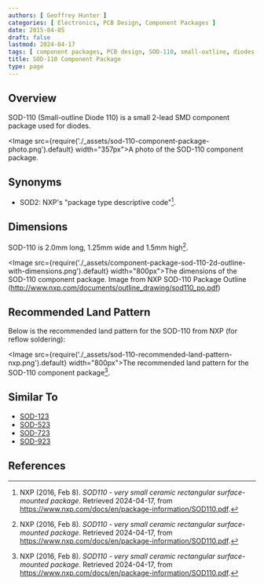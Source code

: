 ```yaml
---
authors: [ Geoffrey Hunter ]
categories: [ Electronics, PCB Design, Component Packages ]
date: 2015-04-05
draft: false
lastmod: 2024-04-17
tags: [ component packages, PCB design, SOD-110, small-outline, diodes ]
title: SOD-110 Component Package
type: page
---
```


## Overview

SOD-110 (Small-outline Diode 110) is a small 2-lead SMD component package used for diodes.

<Image src={require('./_assets/sod-110-component-package-photo.png').default} width="357px">A photo of the SOD-110 component package.</Image>

## Synonyms

* SOD2: NXP's "package type descriptive code"[^nxp-sod110].

## Dimensions

SOD-110 is 2.0mm long, 1.25mm wide and 1.5mm high[^nxp-sod110].

<Image src={require('./_assets/component-package-sod-110-2d-outline-with-dimensions.png').default} width="800px">The dimensions of the SOD-110 component package. Image from NXP SOD-110 Package Outline (http://www.nxp.com/documents/outline_drawing/sod110_po.pdf)</Image>

## Recommended Land Pattern

Below is the recommended land pattern for the SOD-110 from NXP (for reflow soldering):

<Image src={require('./_assets/sod-110-recommended-land-pattern-nxp.png').default} width="800px">The recommended land pattern for the SOD-110 component package[^nxp-sod110].</Image>

## Similar To

* [SOD-123](/pcb-design/component-packages/sod-123-component-package/)
* [SOD-523](/pcb-design/component-packages/sod-523-component-package/)
* [SOD-723](/pcb-design/component-packages/sod-723-component-package/)
* [SOD-923](/pcb-design/component-packages/sod-923-component-package/)

## References

[^nxp-sod110]: NXP (2016, Feb 8). _SOD110 - very small ceramic rectangular surface-mounted package_. Retrieved 2024-04-17, from https://www.nxp.com/docs/en/package-information/SOD110.pdf.
